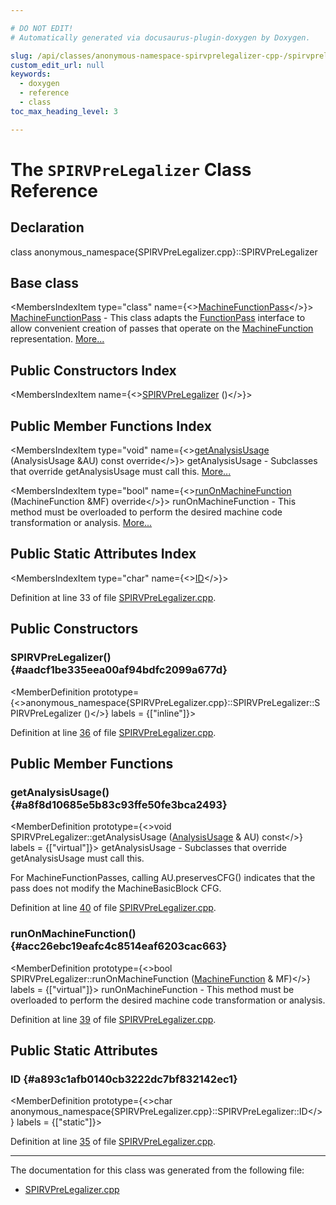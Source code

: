 ```yaml
---

# DO NOT EDIT!
# Automatically generated via docusaurus-plugin-doxygen by Doxygen.

slug: /api/classes/anonymous-namespace-spirvprelegalizer-cpp-/spirvprelegalizer
custom_edit_url: null
keywords:
  - doxygen
  - reference
  - class
toc_max_heading_level: 3

---
```





# The `SPIRVPreLegalizer` Class Reference

<DoxygenPage pluginConfig={pluginConfig}>



## Declaration

<CodeBlock>class anonymous_namespace{SPIRVPreLegalizer.cpp}::SPIRVPreLegalizer</CodeBlock>

## Base class

<MembersIndex>

<MembersIndexItem
  type="class"
  name={<><a href="/docs/api/classes/llvm/machinefunctionpass">MachineFunctionPass</a></>}>
<a href="/docs/api/classes/llvm/machinefunctionpass">MachineFunctionPass</a> - This class adapts the <a href="/docs/api/classes/llvm/functionpass">FunctionPass</a> interface to allow convenient creation of passes that operate on the <a href="/docs/api/classes/llvm/machinefunction">MachineFunction</a> representation. <a href="/docs/api/classes/llvm/machinefunctionpass/#details">More...</a>
</MembersIndexItem>

</MembersIndex>

## Public Constructors Index

<MembersIndex>

<MembersIndexItem
  name={<><a href="#aadcf1be335eea00af94bdfc2099a677d">SPIRVPreLegalizer</a> ()</>}>
</MembersIndexItem>

</MembersIndex>

## Public Member Functions Index

<MembersIndex>

<MembersIndexItem
  type="void"
  name={<><a href="#a8f8d10685e5b83c93ffe50fe3bca2493">getAnalysisUsage</a> (AnalysisUsage &amp;AU) const override</>}>
getAnalysisUsage - Subclasses that override getAnalysisUsage must call this. <a href="#a8f8d10685e5b83c93ffe50fe3bca2493">More...</a>
</MembersIndexItem>

<MembersIndexItem
  type="bool"
  name={<><a href="#acc26ebc19eafc4c8514eaf6203cac663">runOnMachineFunction</a> (MachineFunction &amp;MF) override</>}>
runOnMachineFunction - This method must be overloaded to perform the desired machine code transformation or analysis. <a href="#acc26ebc19eafc4c8514eaf6203cac663">More...</a>
</MembersIndexItem>

</MembersIndex>

## Public Static Attributes Index

<MembersIndex>

<MembersIndexItem
  type="char"
  name={<><a href="#a893c1afb0140cb3222dc7bf832142ec1">ID</a></>}>
</MembersIndexItem>

</MembersIndex>


Definition at line 33 of file <a href="/docs/api/files/lib/lib/target/lib/target/spirv/spirvprelegalizer-cpp">SPIRVPreLegalizer.cpp</a>.

<SectionDefinition>

## Public Constructors

### SPIRVPreLegalizer() {#aadcf1be335eea00af94bdfc2099a677d}

<MemberDefinition
  prototype={<>anonymous&#95;namespace&#123;SPIRVPreLegalizer.cpp&#125;::SPIRVPreLegalizer::SPIRVPreLegalizer ()</>}
  labels = {["inline"]}>

Definition at line <a href="/docs/api/files/lib/lib/target/lib/target/spirv/spirvprelegalizer-cpp/#l00036">36</a> of file <a href="/docs/api/files/lib/lib/target/lib/target/spirv/spirvprelegalizer-cpp">SPIRVPreLegalizer.cpp</a>.
</MemberDefinition>

</SectionDefinition>

<SectionDefinition>

## Public Member Functions

### getAnalysisUsage() {#a8f8d10685e5b83c93ffe50fe3bca2493}

<MemberDefinition
  prototype={<>void SPIRVPreLegalizer::getAnalysisUsage (<a href="/docs/api/classes/llvm/analysisusage">AnalysisUsage</a> &amp; AU) const</>}
  labels = {["virtual"]}>
getAnalysisUsage - Subclasses that override getAnalysisUsage must call this.

For MachineFunctionPasses, calling AU.preservesCFG() indicates that the pass does not modify the MachineBasicBlock CFG.

Definition at line <a href="/docs/api/files/lib/lib/target/lib/target/spirv/spirvprelegalizer-cpp/#l00040">40</a> of file <a href="/docs/api/files/lib/lib/target/lib/target/spirv/spirvprelegalizer-cpp">SPIRVPreLegalizer.cpp</a>.
</MemberDefinition>

### runOnMachineFunction() {#acc26ebc19eafc4c8514eaf6203cac663}

<MemberDefinition
  prototype={<>bool SPIRVPreLegalizer::runOnMachineFunction (<a href="/docs/api/classes/llvm/machinefunction">MachineFunction</a> &amp; MF)</>}
  labels = {["virtual"]}>
runOnMachineFunction - This method must be overloaded to perform the desired machine code transformation or analysis.

Definition at line <a href="/docs/api/files/lib/lib/target/lib/target/spirv/spirvprelegalizer-cpp/#l00039">39</a> of file <a href="/docs/api/files/lib/lib/target/lib/target/spirv/spirvprelegalizer-cpp">SPIRVPreLegalizer.cpp</a>.
</MemberDefinition>

</SectionDefinition>

<SectionDefinition>

## Public Static Attributes

### ID {#a893c1afb0140cb3222dc7bf832142ec1}

<MemberDefinition
  prototype={<>char anonymous&#95;namespace&#123;SPIRVPreLegalizer.cpp&#125;::SPIRVPreLegalizer::ID</>}
  labels = {["static"]}>

Definition at line <a href="/docs/api/files/lib/lib/target/lib/target/spirv/spirvprelegalizer-cpp/#l00035">35</a> of file <a href="/docs/api/files/lib/lib/target/lib/target/spirv/spirvprelegalizer-cpp">SPIRVPreLegalizer.cpp</a>.
</MemberDefinition>

</SectionDefinition>

<hr/>

The documentation for this class was generated from the following file:

<ul>
<li><a href="/docs/api/files/lib/lib/target/lib/target/spirv/spirvprelegalizer-cpp">SPIRVPreLegalizer.cpp</a></li>
</ul>

</DoxygenPage>
